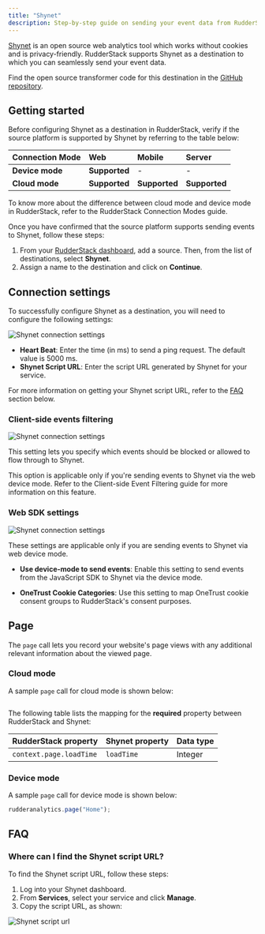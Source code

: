 ```yaml
---
title: "Shynet"
description: Step-by-step guide on sending your event data from RudderStack to Shynet.
---
```


[Shynet](https://github.com/milesmcc/shynet) is an open source web analytics tool which works without cookies and is privacy-friendly.
RudderStack supports Shynet as a destination to which you can seamlessly send your event data.

<div class="infoBlock">
Find the open source transformer code for this destination in the <a href="https://github.com/rudderlabs/rudder-transformer/tree/master/v0/destinations/shynet">GitHub repository</a>.
</div>

## Getting started

Before configuring Shynet as a destination in RudderStack, verify if the source platform is supported by Shynet by referring to the table below:

| **Connection Mode** | **Web** | **Mobile** | **Server** |
| :--- | :--- | :--- | :--- |
| **Device mode** | **Supported**  | - | - |
| **Cloud mode** | **Supported**  | **Supported** | **Supported** |

<div class="infoBlock">
To know more about the difference between cloud mode and device mode in RudderStack, refer to the <Link to="/destinations/rudderstack-connection-modes/">RudderStack Connection Modes</Link> guide.
</div>

Once you have confirmed that the source platform supports sending events to Shynet, follow these steps:

1. From your [RudderStack dashboard](https://app.rudderstack.com/), add a source. Then, from the list of destinations, select **Shynet**.
2. Assign a name to the destination and click on **Continue**.

## Connection settings

To successfully configure Shynet as a destination, you will need to configure the following settings:

<img src="../../assets/event-stream-destinations/shynet-connection-settings.png" alt="Shynet connection settings"/>

- **Heart Beat**: Enter the time (in ms) to send a ping request. The default value is 5000 ms.
- **Shynet Script URL**: Enter the script URL generated by Shynet for your service.

<div class="infoBlock">
For more information on getting your Shynet script URL, refer to the <a href="#faq">FAQ</a> section below.
</div>

### Client-side events filtering

<img src="../../assets/event-stream-destinations/shynet-connection-settings-2.png" alt="Shynet connection settings"/>

This setting lets you specify which events should be blocked or allowed to flow through to Shynet.

<div class="infoBlock">
This option is applicable only if you're sending events to Shynet via the web device mode. Refer to the <Link to="/sources/event-streams/sdks/event-filtering/">Client-side Event Filtering</Link> guide for more information on this feature.
</div>

### Web SDK settings

<img src="../../assets/event-stream-destinations/shynet-connection-settings-3.png" alt="Shynet connection settings"/>

These settings are applicable only if you are sending events to Shynet via web device mode.

- **Use device-mode to send events**: Enable this setting to send events from the JavaScript SDK to Shynet via the <Link to="/destinations/rudderstack-connection-modes/#device-mode">device mode</Link>.

- **OneTrust Cookie Categories**: Use this setting to map <Link to="/sources/sdks/rudderstack-javascript-sdk/consent-managers/onetrust/">OneTrust</Link> cookie consent groups to RudderStack's consent purposes.

## Page 

The <Link to="/event-spec/standard-events/page">`page`</Link> call lets you record your website's page views with any additional relevant information about the viewed page.

### Cloud mode

A sample `page` call for <Link to="/destinations/rudderstack-connection-modes/#cloud-mode">cloud mode</Link> is shown below:

```javascript

```

The following table lists the mapping for the **required** property between RudderStack and Shynet:

| RudderStack property | Shynet property | Data type | 
| :----------------- | :--------------- |:--------------- |
| `context.page.loadTime`        | `loadTime`       | Integer |


### Device mode

A sample `page` call for <Link to="/destinations/rudderstack-connection-modes/#device-mode">device mode</Link> is shown below:

```javascript
rudderanalytics.page("Home");
```

## FAQ

### Where can I find the Shynet script URL?

To find the Shynet script URL, follow these steps:
1. Log into your Shynet dashboard.
2. From **Services**, select your service and click **Manage**.
3. Copy the script URL, as shown:

<img src="../../assets/event-stream-destinations/shynet-script-url.png" alt="Shynet script url"/>